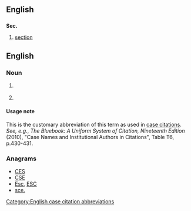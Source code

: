 {{also|sec|SEC|seč}}
==English==

==={{abbreviation-old|en}}===
'''Sec.'''

# [[section]]

==English==
===Noun===
{{en-noun|?}}
# {{context|legal}} {{abbreviation of|security|lang=en}}
# {{context|legal}} {{abbreviation of|securities|lang=en}}

====Usage note====
This is the customary abbreviation of this term as used in [[case citation]]s. ''See, e.g.'', ''The Bluebook: A Uniform System of Citation, Nineteenth Edition'' (2010), "Case Names and Institutional Authors in Citations", Table T6, p.430-431.

[[Category:English case citation abbreviations]]

===Anagrams===
* [[CES#English|CES]] 
* [[CSE#English|CSE]]
* [[Esc#English|Esc]], [[ESC#English|ESC]]
* [[sce.#English|sce.]]